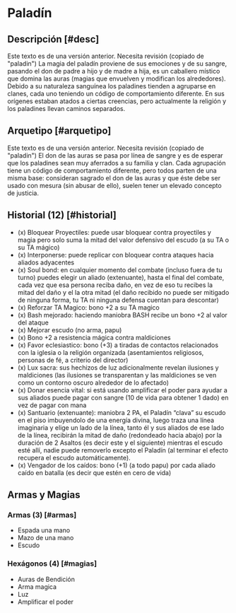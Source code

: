 
# Paladín

<Bleed>
  <Screenshot src={paladinPic} alt="placeholder" full />
</Bleed>

## Descripción [#desc]

<Callout type="warning" emoji="🔎">
  Este texto es de una versión anterior. Necesita revisión (copiado de
  "paladin")
</Callout>
La magia del paladín proviene de sus emociones y de su sangre, pasando el don de
padre a hijo y de madre a hija, es un caballero místico que domina las auras (magias
que envuelven y modifican los alrededores). Debido a su naturaleza sanguínea los
paladines tienden a agruparse en clanes, cada uno teniendo un código de comportamiento
diferente. En sus orígenes estaban atados a ciertas creencias, pero actualmente la
religión y los paladines llevan caminos separados.

## Arquetipo [#arquetipo]

<Callout type="warning" emoji="🔎">
  Este texto es de una versión anterior. Necesita revisión (copiado de
  "paladin")
</Callout>
El don de las auras se pasa por línea de sangre y es de esperar que los paladines
sean muy aferrados a su familia y clan. Cada agrupación tiene un código de comportamiento
diferente, pero todos parten de una misma base: consideran sagrado el don de las
auras y que éste debe ser usado con mesura (sin abusar de ello), suelen tener un
elevado concepto de justicia.

## Historial (12) [#historial]

- (x) Bloquear Proyectiles: puede usar bloquear contra proyectiles y magia pero solo suma la mitad del valor defensivo del escudo (a su TA o su TA mágico)
- (x) Interponerse: puede replicar con bloquear contra ataques hacia aliados adyacentes
- (x) Soul bond: en cualquier momento del combate (incluso fuera de tu turno) puedes elegir un aliado (extenuante), hasta el final del combate, cada vez que esa persona reciba daño, en vez de eso tu recibes la mitad del daño y el la otra mitad (el daño recibido no puede ser mitigado de ninguna forma, tu TA ni ninguna defensa cuentan para descontar)
- (x) Reforzar TA Magico: bono +2 a su TA magico
- (x) Bash mejorado: haciendo maniobra BASH recibe un bono +2 al valor del ataque
- (x) Mejorar escudo (no arma, papu)
- (x) Bono +2 a resistencia mágica contra maldiciones
- (x) Favor eclesiastico: bono (+3) a tiradas de contactos relacionados con la iglesia o la religión organizada (asentamientos religiosos, personas de fé, a criterio del director)
- (x) Lux sacra: sus hechizos de luz adicionalmente revelan ilusiones y maldiciones (las ilusiones se transparentan y las maldiciones se ven como un contorno oscuro alrededor de lo afectado)
- (x) Donar esencia vital: si está usando amplificar el poder para ayudar a sus aliados puede pagar con sangre (10 de vida para obtener 1 dado) en vez de pagar con mana
- (x) Santuario (extenuante): maniobra 2 PA, el Paladín “clava” su escudo en el piso imbuyendolo de una energía divina, luego traza una línea imaginaria y elige un lado de la línea, tanto él y sus aliados de ese lado de la línea, recibirán la mitad de daño (redondeado hacia abajo) por la duración de 2 Asaltos (es decir este y el siguiente) mientras el escudo esté allí, nadie puede removerlo excepto el Paladín (al terminar el efecto recupera el escudo automáticamente).
- (x) Vengador de los caídos: bono (+1) (a todo papu) por cada aliado caído en batalla (es decir que estén en cero de vida)

## Armas y Magias

### Armas (3) [#armas]

- Espada una mano
- Mazo de una mano
- Escudo

### Hexágonos (4) [#magias]

- Auras de Bendición
- Arma magica
- Luz
- Amplificar el poder
